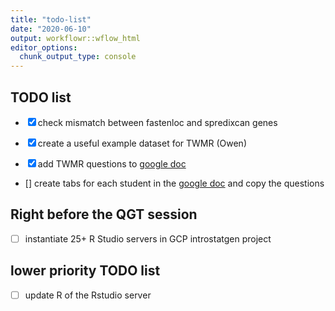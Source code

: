 ```yaml
---
title: "todo-list"
date: "2020-06-10"
output: workflowr::wflow_html
editor_options:
  chunk_output_type: console
---
```


## TODO list


- [x] check mismatch between fastenloc and spredixcan genes
- [x] create a useful example dataset for TWMR (Owen)
- [x] add TWMR questions to [google doc](https://drive.google.com/file/d/1RNeOrOfORiS0PFuv4r0d6E2N5XE7I1tV/view?usp=sharing)

- [] create tabs for each student in the [google doc](https://drive.google.com/file/d/1RNeOrOfORiS0PFuv4r0d6E2N5XE7I1tV/view?usp=sharing) and copy the questions 


## Right before the QGT session

- [ ] instantiate 25+ R Studio servers in GCP introstatgen project


## lower priority TODO list

- [ ] update R of the Rstudio server


